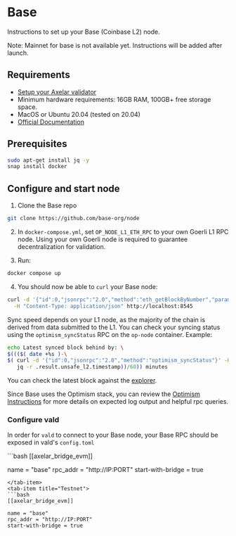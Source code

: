 # Base



Instructions to set up your Base (Coinbase L2) node.

<Callout type="info" emoji="ℹ️">
  Note: Mainnet for base is not available yet. Instructions will be added after launch.
</Callout>

## Requirements

- [Setup your Axelar validator](/validator/setup)
- Minimum hardware requirements: 16GB RAM, 100GB+ free storage space.
- MacOS or Ubuntu 20.04 (tested on 20.04)
- [Official Documentation](https://docs.base.org/guides/run-a-base-goerli-node)


## Prerequisites

```bash
sudo apt-get install jq -y
snap install docker

```

## Configure and start node

1. Clone the Base repo

```bash
git clone https://github.com/base-org/node
```

2. In `docker-compose.yml`, set `OP_NODE_L1_ETH_RPC` to your own Goerli L1 RPC node. Using your own Goerli node is required to guarantee decentralization for validation.

3. Run:

```bash
docker compose up
```

4. You should now be able to `curl` your Base node:

```bash
curl -d '{"id":0,"jsonrpc":"2.0","method":"eth_getBlockByNumber","params":["latest",false]}' \
  -H "Content-Type: application/json" http://localhost:8545
```

Sync speed depends on your L1 node, as the majority of the chain is derived from data submitted to the L1. You can check your syncing status using the `optimism_syncStatus` RPC on the `op-node` container. Example:

```bash
echo Latest synced block behind by: \
$((($( date +%s )-\
$( curl -d '{"id":0,"jsonrpc":"2.0","method":"optimism_syncStatus"}' -H "Content-Type: application/json" http://localhost:7545 |
   jq -r .result.unsafe_l2.timestamp))/60)) minutes
```

You can check the latest block against the [explorer](https://goerli.basescan.org/).

Since Base uses the Optimism stack, you can review the [Optimism Instructions](/validator/external-chains/optimism) for more details on expected log output and helpful rpc queries.

### Configure vald

In order for `vald` to connect to your Base node, your Base RPC should be exposed in
vald's `config.toml`


<tabs>
  <tab-item title="Mainnet">
  ```bash
  [[axelar_bridge_evm]]

  name = "base"
  rpc_addr = "http://IP:PORT"
  start-with-bridge = true
  ```
  </tab-item>
  <tab-item title="Testnet">
  ```bash
  [[axelar_bridge_evm]]

  name = "base"
  rpc_addr = "http://IP:PORT"
  start-with-bridge = true
  ```
  </tab-item>
</tabs>
